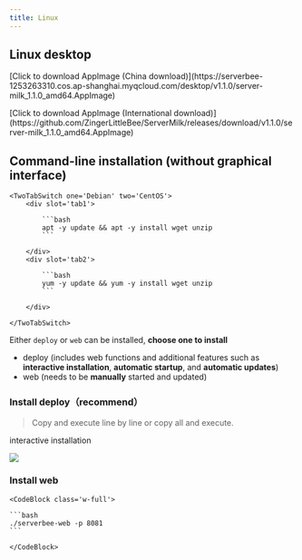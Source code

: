 ```yaml
---
title: Linux
---
```



## Linux desktop

<ServerMilkLogo />
<TwoTabSwitch one='Download in China' two='International download'>
	<p slot='tab1' class='p-2'>
        [Click to download AppImage (China download)](https://serverbee-1253263310.cos.ap-shanghai.myqcloud.com/desktop/v1.1.0/server-milk_1.1.0_amd64.AppImage)
    </p>
    <p slot='tab2' class='p-2'>
        [Click to download AppImage (International download)](https://github.com/ZingerLittleBee/ServerMilk/releases/download/v1.1.0/server-milk_1.1.0_amd64.AppImage)
    </p>

</TwoTabSwitch>

## Command-line installation (without graphical interface)

<Collapse title='need to install wget、unzip'>

    <TwoTabSwitch one='Debian' two='CentOS'>
        <div slot='tab1'>

            ```bash
            apt -y update && apt -y install wget unzip
            ```

        </div>
        <div slot='tab2'>

            ```bash
            yum -y update && yum -y install wget unzip
            ```

        </div>

    </TwoTabSwitch>

</Collapse>

Either `deploy` or `web` can be installed, **choose one to install**

-   deploy (includes web functions and additional features such as **interactive installation**, **automatic startup**, and **automatic updates**)
-   web (needs to be **manually** started and updated)

### Install deploy（**recommend**）

> Copy and execute line by line or copy all and execute.

<TwoTabSwitch one='x86_64' two='aarch64'>
	<div slot='tab1'>
		<Download os='linux' module='deploy' arch='x86_64' />
	</div>
	<div slot='tab2'>
		<Download os='linux' module='deploy' arch='arrch64' />
	</div>
</TwoTabSwitch>

interactive installation

![](/images/interactive.gif)

### Install web

<TwoTabSwitch one='x86_64' two='aarch64'>
	<div slot='tab1'>
		<Download os='linux' module='web' arch='x86_64' />
	</div>
	<div slot='tab2'>
		<Download os='linux' module='web' arch='arrch64' />
	</div>
</TwoTabSwitch>

<InfoMessage title='use custom port'>

    <CodeBlock class='w-full'>

    ```bash
    ./serverbee-web -p 8081
    ```

    </CodeBlock>

</InfoMessage>
